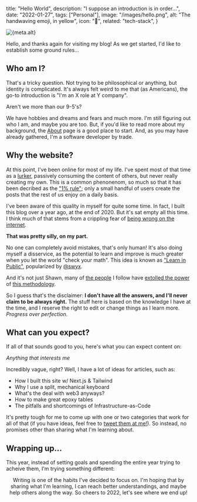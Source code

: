 <!-- Post metadata -->


  title: "Hello World",
  description: "I suppose an introduction is in order...",
  date: "2022-01-27",
  tags: ["Personal"],
  image: "/images/hello.png",
  alt: "The handwaving emoji, in yellow",
  icon: "👋",
  related: "tech-stack",
}


<div className="flex justify-center">
  <Image
    width={1024}
    height={512}
    src={banner}
    alt={meta.alt}
    placeholder="blur"
    priority
  />
</div>

<!-- Post content -->

Hello, and thanks again for visiting my blog!  As we get started, I'd like to establish some ground rules...

## Who am I?

That's a tricky question.  Not trying to be philosophical or anything, but identity is complicated.  It's always felt weird to me that (as Americans), the go-to introduction is "I'm an X role at Y company".

Aren't we more than our 9-5's?

We have hobbies and dreams and fears and much more.  I'm still figuring out who I am, and maybe you are too.  But, if you'd like to read more about my background, the [About](/about) page is a good place to start.  And, as you may have already gathered, I'm a software developer by trade.

## Why the website?

At this point, I've been online for most of my life.  I've spent most of that time as a [lurker](https://en.wikipedia.org/wiki/Lurker), passively consuming the content of others, but never really creating my own.  This is a common phenonenom, so much so that it has been decribed as the ["1% rule"](<https://en.wikipedia.org/wiki/1%25_rule_(Internet_culture)>); only a small handful of users create the posts that the rest of us enjoy on a daily basis.

I've been aware of this quality in myself for quite some time.  In fact, I built this blog over a year ago, at the end of 2020.  But it's sat empty all this time.  I think much of that stems from a crippling fear of [being wrong on the internet](https://xkcd.com/386/).

**That was pretty silly, on my part.**

No one can completely avoid mistakes, that's only human!  It's also doing myself a disservice, as the potential to learn and improve is much greater when you let the world "check your math".  This idea is known as ["Learn in Public"](https://www.swyx.io/learn-in-public/), popularized by [@swyx](https://twitter.com/swyx).

And it's not just Shawn, many of [the people](https://twitter.com/Stammy/status/1393217964841787397) I follow have [extolled the power](https://www.fabrizio.so/notes/grow-on-twitter) of [this methodology](https://twitter.com/SimonHoiberg/status/1452218476807000067).

So I guess that's the disclaimer: **I don't have all the answers, and I'll never claim to be always right.**  The stuff here is based on the knowledge I have at the time, and I reserve the right to edit or change things as I learn more.  _Progress over perfection_.

## What can you expect?

If all of that sounds good to you, here's what you can expect content on:

_Anything that interests me_

Incredibly vague, right?  Well, I have a lot of ideas for articles, such as:

* How I built this site w/ Next.js & Tailwind
* Why I use a split, mechanical keyboard
* What's the deal with web3 anyways?
* How to make great epoxy tables
* The pitfalls and shortcomings of Infrastructure-as-Code

It's pretty tough for me to come up with one or two categories that work for all of that (if you have ideas, feel free to [tweet them at me!](https://twitter.com/maxpetretta)).  So instead, no promises other than sharing what I'm learning about.

## Wrapping up...

This year, instead of setting goals and spending the entire year trying to acheive them, I'm trying something different:

<Tweet align="center" tweetLink="maxpetretta/status/1483882167528669184" />

Writing is one of the habits I've decided to focus on.  I'm hoping that by sharing what I'm learning, I can reach better understandings, and maybe help others along the way.  So cheers to 2022, let's see where we end up!
